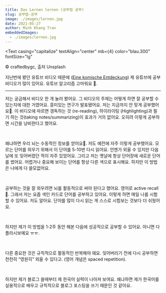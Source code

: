 ```yaml
---
title: Das Lernen lernen (공부법 공부)
slug: 공부법-공부
image: ./images/lernen.jpg
date: 2021-05-27
author: Minh Khang Tran
embeddedImages:
  - ./images/lernen.jpg
---
```




<GatsbyImage
  image={getImage(props.embeddedImages[0])}
  alt="© craftedbygc, 출처 Unsplash"
  className="post-img"
/>
<Text
  casing="capitalize"
  textAlign="center"
  mb={4}
  color="blau.300"
  fontSize="lg"
>
  © craftedbygc, 출처 Unsplash
</Text>

지난번에 봤던 유튜브 비디오 때문에 ([Eine komische Entdeckung](https://m.blog.naver.com/PostView.nhn?blogId=minhkhangtran&logNo=222337475387&navType=tl)) 제 유튜브에 공부 비디오가 많이 있어요. 유튜브 알고리즘 고마워요 🤗. 

---

저는 궁금해서 비디오 한 개 눌러 봤어요. 그 비디오의 주제는 어떻게 하면 잘 공부할 수 있는지에 대한 거였어요. 흥미있는 연구가 발표됐어요. 저는 지금까지 안 맞게 공부했어요🤔. 이 비디오에 따르면 갱독하는 것 (re-reading), 하이라이팅 (Highlighting)과 필기 하는 것(taking notes/summarizing)이 효과가 거의 없어요. 오히려 이렇게 공부하면 시간을 낭비한다고 했어요. 

​

왜냐하면 우리 뇌는 수동적인 정보를 얻어요🤔. 저도 예전에 자주 이렇게 공부했어요. 모르는 단어를 외우기 위해서 이 단어를 5-10번 다시 읽어요. 언젠가 외울 수 있지만 다음 날에 또 잊어버렸던 적이 자주 있었어요. 그리고 저는 옛날에 항상 단어장에 새로운 단어를 썼어요. 어렵거나 중요해 보이는 단어를 항상 다른 색으로 표시해요. 하지만 이 방법은 나에게 다 쓸모없어요. 

​

공부하는 것을 잘 외우려면 뇌를 활동적으로 써야 된다고 했어요. 영어로 active recall 🤔. 그래서 저는 요즘 색인 카드로 단어를 공부하고 있어요. 이렇게 하면 매일 나를 시험할 수 있어요. 저도 알아요. 단어를 많이 다시 읽는 게 스스로 시험보는 것보다 더 쉬웠어요.

​

하지만 제가 이 방법을 1-2주 동안 해본 다음에 성공적으로 공부할 수 있어요. 아니면 다 플라시보예요 ㅠㅠ.

​

다른 중요한 것은 규칙적으로 활동적인 반복해야 돼요. 잊어버리기 전에 다시 공부하면 천천히 “영원히” 외울 수 있다고. (영어 개념은 spaced repetition). 

​

하지만 제가 블로그 쓸때부터 제 한국어 실력이 나아져 보여요. 왜냐하면 제가 한국어를 실용적으로 배우고 규칙적으로 블로그 포스팅을 쓰기 때문인 것 같아요.